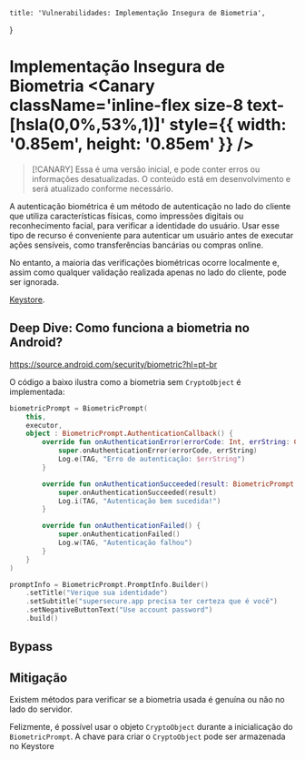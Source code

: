 
    title: 'Vulnerabilidades: Implementação Insegura de Biometria',
}

# Implementação Insegura de Biometria <Canary className='inline-flex size-8 text-[hsla(0,0%,53%,1)]' style={{ width: '0.85em', height: '0.85em' }} />

> [!CANARY]
> Essa é uma versão inicial, e pode conter erros ou informações desatualizadas. O conteúdo está em desenvolvimento e será atualizado conforme necessário.

A autenticação biométrica é um método de autenticação no lado do cliente que utiliza características físicas, como impressões digitais ou reconhecimento facial, para verificar a identidade do usuário. Usar esse tipo de recurso é conveniente para autenticar um usuário antes de executar ações sensíveis, como transferências bancárias ou compras online.

No entanto, a maioria das verificações biométricas ocorre localmente e, assim como qualquer validação realizada apenas no lado do cliente, pode ser ignorada.

[Keystore](/security/keystore).

## Deep Dive: Como funciona a biometria no Android?
https://source.android.com/security/biometric?hl=pt-br

O código a baixo ilustra como a biometria sem `CryptoObject` é implementada:

```kotlin showLineNumbers {1,22}
biometricPrompt = BiometricPrompt(
    this, 
    executor, 
    object : BiometricPrompt.AuthenticationCallback() {
        override fun onAuthenticationError(errorCode: Int, errString: CharSequence) {
            super.onAuthenticationError(errorCode, errString)
            Log.e(TAG, "Erro de autenticação: $errString")
        }

        override fun onAuthenticationSucceeded(result: BiometricPrompt.AuthenticationResult) {
            super.onAuthenticationSucceeded(result)
            Log.i(TAG, "Autenticação bem sucedida!")
        }

        override fun onAuthenticationFailed() {
            super.onAuthenticationFailed()
            Log.w(TAG, "Autenticação falhou")
        }
    }
)

promptInfo = BiometricPrompt.PromptInfo.Builder()
    .setTitle("Verique sua identidade")
    .setSubtitle("supersecure.app precisa ter certeza que é você")
    .setNegativeButtonText("Use account password")
    .build()
```

## Bypass


## Mitigação
Existem métodos para verificar se a biometria usada é genuína ou não no lado do servidor.

Felizmente, é possível usar o objeto `CryptoObject` durante a inicialicação do `BiometricPrompt`. A chave para criar o `CryptoObject` pode ser armazenada no Keystore